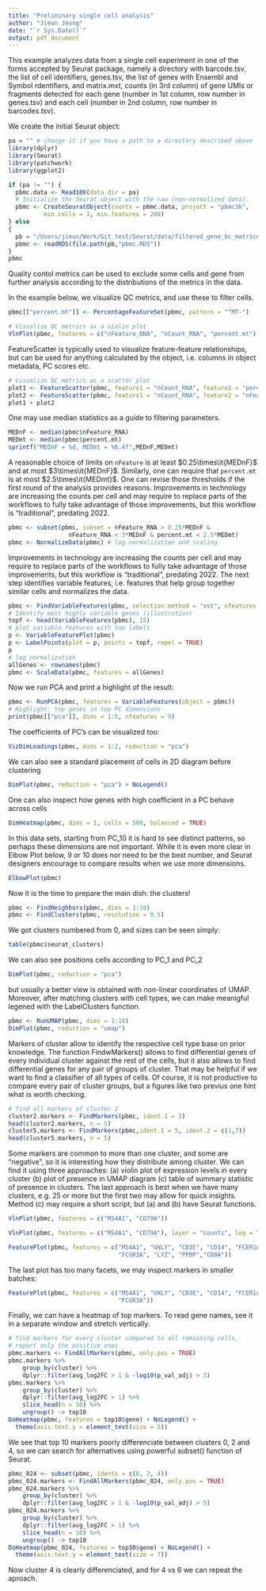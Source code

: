 ```yaml
---
title: "Preliminary single cell analysis"
author: "Jieun Jeong"
date: "`r Sys.Date()`"
output: pdf_document
---
```

This example analyzes data from a single cell experiment in one of the forms
accepted by Seurat package, namely a directory with barcode.tsv, the list
of cell identifiers, genes.tsv, the list of genes with Ensembl and Symbol
rdentifiers, and matrix.mxt, counts (in 3rd column) of gene UMIs or fragments
detected for each gene (number in 1st column, row number in genes.tsv) and
each cell (number in 2nd column, row number in barcodes.tsv).

We create the initial Seurat object:
```r
pa = "" # change it if you have a path to a directory described above
library(dplyr)
library(Seurat)
library(patchwork)
library(ggplot2)

if (pa != "") {
  pbmc.data <- Read10X(data.dir = pa)
  # Initialize the Seurat object with the raw (non-normalized data).
  pbmc <- CreateSeuratObject(counts = pbmc.data, project = "pbmc3k",
          min.cells = 3, min.features = 200)
} else
{
  pb = "/Users/jieun/Work/Git_test/Seurat/data/filtered_gene_bc_matrices/hg19" # change it if you have a directory with this file
  pbmc <- readRDS(file.path(pb,"pbmc.RDS"))
}
pbmc
```
Quality contol metrics can be used to exclude some cells and gene from
further analysis according to the distributions of the metrics in the
data.

In the example below, we visualize QC metrics, and use these to filter cells.



```r
pbmc[["percent.mt"]] <- PercentageFeatureSet(pbmc, pattern = "^MT-")

# Visualize QC metrics as a violin plot
VlnPlot(pbmc, features = c("nFeature_RNA", "nCount_RNA", "percent.mt"), ncol = 3)
```

FeatureScatter is typically used to visualize feature-feature relationships,
but can be used for anything calculated by the object, i.e. columns in object
metadata, PC scores etc.  
```r
# Visualize QC metrics as a scatter plot
plot1 <- FeatureScatter(pbmc, feature1 = "nCount_RNA", feature2 = "percent.mt")
plot2 <- FeatureScatter(pbmc, feature1 = "nCount_RNA", feature2 = "nFeature_RNA")
plot1 + plot2
```
One may use median statistics as a guide to filtering parameters.  
```r
MEDnF <- median(pbmc$nFeature_RNA)
MEDmt <- median(pbmc$percent.mt)
sprintf("MEDnF = %d, MEDmt = %6.4f",MEDnF,MEDmt)
```
A reasonable choice of limits on `nFeature` is at least
$0.25\times\it{MEDnF}$ and at most $3\times\it{MEDnF}$.  Similarly, one can
require that `percent.mt` is at most $2.5\times\it{MEDmt}$.  One can revise
those thresholds if the first round of the analysis provides reasons.
Improvements in technology are increasing the counts per cell and may 
require to replace parts of the workflows to fully take advantage of those
improvements, but this workflow is "traditional", predating 2022.
```r
pbmc <- subset(pbmc, subset = nFeature_RNA > 0.25*MEDnF & 
                 nFeature_RNA < 3*MEDnF & percent.mt < 2.5*MEDmt)
pbmc <- NormalizeData(pbmc) # log normalization and scaling
```
Improvements in technology are increasing the counts per cell and may 
require to replace parts of the workflows to fully take advantage of those
improvements, but this workflow is "traditional", predating 2022.  The next
step identifies variable features, i.e. features that help group together
similar cells and normalizes the data.
```r
pbmc <- FindVariableFeatures(pbmc, selection.method = "vst", nfeatures = 2000)
# Identify most highly variable genes (illustration)
topf <- head(VariableFeatures(pbmc), 15)
# plot variable features with top labels
p <- VariableFeaturePlot(pbmc)
p <- LabelPoints(plot = p, points = topf, repel = TRUE)
p
# log normalization
allGenes <- rownames(pbmc)
pbmc <- ScaleData(pbmc, features = allGenes)
```
Now we run PCA and print a highlight of the result:
```r
pbmc <- RunPCA(pbmc, features = VariableFeatures(object = pbmc))
# Highlight: top genes in top PC dimensions
print(pbmc[["pca"]], dims = 1:5, nfeatures = 9)
```
The coefficients of PC's can be visualized too:
```r
VizDimLoadings(pbmc, dims = 1:2, reduction = "pca")
```
We can also see a standard placement of cells in 2D diagram before clustering
```r
DimPlot(pbmc, reduction = "pca") + NoLegend()
```
One can also inspect how genes with high coefficient in a PC behave across cells
```r
DimHeatmap(pbmc, dims = 1, cells = 500, balanced = TRUE)
```
In this data sets, starting from PC_10 it is hard to see distinct patterns, so
perhaps these dimensions are not important.  While it is even more clear in Elbow Plot
below, 9 or 10 does nor need to be the best number, and Seurat designers
encourage to compare results when we use more dimensions.
```r
ElbowPlot(pbmc)
```
Now it is the time to prepare the main dish: the clusters!
```r
pbmc <- FindNeighbors(pbmc, dims = 1:10)
pbmc <- FindClusters(pbmc, resolution = 0.5)
```
We got clusters numbered from 0, and sizes can be seen simply:
```r
table(pbmc$seurat_clusters)
```
We can also see positions cells according to PC_1 and PC_2
```r
DimPlot(pbmc, reduction = "pca")
```
but usually a better view is obtained with non-linear coordinates of UMAP.  Moreover, 
after matching clusters with cell types, we can make meanigful legened with
the LabelClusters function.
```r
pbmc <- RunUMAP(pbmc, dims = 1:10)
DimPlot(pbmc, reduction = "umap")
```
Markers of cluster allow to identify the respective cell type base on prior
knowledge.  The function FindwMarkers() allows to find differential genes
of every individual cluster against the rest of the cells, but it also allows
to find differential genes for any pair of groups of cluster.  That may be
helpful if we want to find a classifier of all types of cells.  Of course,
it is not productive to compare every pair of cluster groups, but a figures
like two previus one hint what is worth checking.
```r
# find all markers of cluster 2
cluster2.markers <- FindMarkers(pbmc, ident.1 = 2)
head(cluster2.markers, n = 5)
cluster5.markers <- FindMarkers(pbmc,ident.1 = 5, ident.2 = c(1,7))
head(cluster5.markers, n = 5)
```
Some markers are common to more than one cluster, and some are "negative", so
it is interesting how they distribute among cluster.  We can find it using
three approaches: (a) violin plot of expression levels in every cluster (b) plot
of presence in UMAP diagram (c) table of summary statistic of presence in
clusters.  The last approach is best when we have many clusters, e.g. 25 or more
but the first two may allow for quick insights.  Method (c) may require a
short script, but (a) and (b) have Seurat functions.
```r
VlnPlot(pbmc, features = c("MS4A1", "CD79A"))
```
```r
VlnPlot(pbmc, features = c("MS4A1", "CD79A"), layer = "counts", log = TRUE)
```
```r
FeaturePlot(pbmc, features = c("MS4A1", "GNLY", "CD3E", "CD14", "FCER1A",
                               "FCGR3A", "LYZ", "PPBP","CD8A"))
```
The last plot has too many facets, we may inspect markers in smaller batches:
```r
FeaturePlot(pbmc, features = c("MS4A1", "GNLY", "CD3E", "CD14", "FCER1A",
                               "FCGR3A"))
```
Finally, we can have a heatmap of top markers.  To read gene names, see it in
a separate window and stretch vertically.
```r
# find markers for every cluster compared to all remaining cells,
# report only the positive ones
pbmc.markers <- FindAllMarkers(pbmc, only.pos = TRUE)
pbmc.markers %>%
    group_by(cluster) %>%
    dplyr::filter(avg_log2FC > 1 & -log10(p_val_adj) > 5)
pbmc.markers %>%
    group_by(cluster) %>%
    dplyr::filter(avg_log2FC > 1) %>%
    slice_head(n = 10) %>%
    ungroup() -> top10
DoHeatmap(pbmc, features = top10$gene) + NoLegend() +
  theme(axis.text.y = element_text(size = 5))

```
We see that top 10 markers poorly differenciate between clusters 0, 2 and 4,
so we can search for alternatives using powerful subset() function of Seurat.
```r
pbmc_024 <- subset(pbmc, idents = c(0, 2, 4))
pbmc_024.markers <- FindAllMarkers(pbmc_024, only.pos = TRUE)
pbmc_024.markers %>%
    group_by(cluster) %>%
    dplyr::filter(avg_log2FC > 1 & -log10(p_val_adj) > 5)
pbmc_024.markers %>%
    group_by(cluster) %>%
    dplyr::filter(avg_log2FC > 1) %>%
    slice_head(n = 10) %>%
    ungroup() -> top10
DoHeatmap(pbmc_024, features = top10$gene) + NoLegend() +
  theme(axis.text.y = element_text(size = 7))
```  
Now cluster 4 is clearly differenciated, and for 4 vs 6 we can repeat the aproach.
